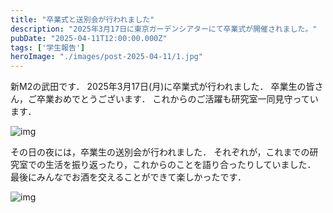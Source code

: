 ```yaml
---
title: "卒業式と送別会が行われました"
description: "2025年3月17日に東京ガーデンシアターにて卒業式が開催されました。"
pubDate: "2025-04-11T12:00:00.000Z"
tags: ['学生報告']
heroImage: "./images/post-2025-04-11/1.jpg"
---
```





新M2の武田です．
2025年3月17日(月)に卒業式が行われました．
卒業生の皆さん，ご卒業おめでとうございます．
これからのご活躍も研究室一同見守っています．

<Grid>
<Image alt="img" src={Image1} />
</Grid>

その日の夜には，卒業生の送別会が行われました．
それぞれが，これまでの研究室での生活を振り返ったり，これからのことを語り合ったりしていました．
最後にみんなでお酒を交えることができて楽しかったです．

<Grid>
<Image alt="img" src={Image2} />
</Grid>
